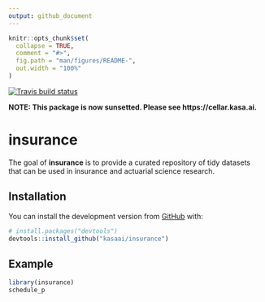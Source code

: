```yaml
---
output: github_document
---
```


<!-- README.md is generated from README.Rmd. Please edit that file -->

```r
knitr::opts_chunk$set(
  collapse = TRUE,
  comment = "#>",
  fig.path = "man/figures/README-",
  out.width = "100%"
)
```

[![Travis build status](https://travis-ci.org/kasaai/insurance.svg?branch=master)](https://travis-ci.org/kasaai/insurance)

**NOTE: This package is now sunsetted. Please see https://cellar.kasa.ai.**

# insurance

The goal of **insurance** is to provide a curated repository of tidy datasets that can be used in insurance and actuarial science research.

## Installation

You can install the development version from [GitHub](https://github.com/) with:

``` r
# install.packages("devtools")
devtools::install_github("kasaai/insurance")
```
## Example

```r
library(insurance)
schedule_p
```
